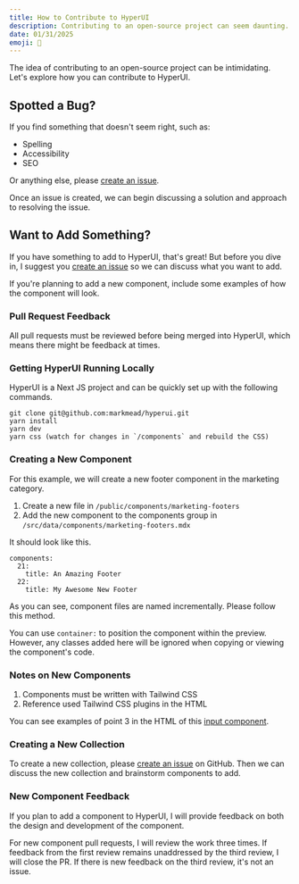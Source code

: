 ```yaml
---
title: How to Contribute to HyperUI
description: Contributing to an open-source project can seem daunting. Learn how you can get involved with the development of HyperUI.
date: 01/31/2025
emoji: 🫵
---
```


The idea of contributing to an open-source project can be intimidating. Let's explore how you can contribute to HyperUI.

## Spotted a Bug?

If you find something that doesn't seem right, such as:

- Spelling
- Accessibility
- SEO

Or anything else, please [create an issue](https://github.com/markmead/hyperui/issues/new/choose).

Once an issue is created, we can begin discussing a solution and approach to resolving the issue.

## Want to Add Something?

If you have something to add to HyperUI, that's great! But before you dive in, I suggest you [create an issue](https://github.com/markmead/hyperui/issues/new/choose) so we can discuss what you want to add.

If you're planning to add a new component, include some examples of how the component will look.

### Pull Request Feedback

All pull requests must be reviewed before being merged into HyperUI, which means there might be feedback at times.

### Getting HyperUI Running Locally

HyperUI is a Next JS project and can be quickly set up with the following commands.

```
git clone git@github.com:markmead/hyperui.git
yarn install
yarn dev
yarn css (watch for changes in `/components` and rebuild the CSS)
```

### Creating a New Component

For this example, we will create a new footer component in the marketing category.

1. Create a new file in `/public/components/marketing-footers`
2. Add the new component to the components group in `/src/data/components/marketing-footers.mdx`

It should look like this.

```
components:
  21:
    title: An Amazing Footer
  22:
    title: My Awesome New Footer
```

As you can see, component files are named incrementally. Please follow this method.

You can use `container:` to position the component within the preview. However, any classes added here will be ignored when copying or viewing the component's code.

### Notes on New Components

1. Components must be written with Tailwind CSS
2. Reference used Tailwind CSS plugins in the HTML

You can see examples of point 3 in the HTML of this [input component](/components/application-ui/pagination#component-3).

### Creating a New Collection

To create a new collection, please [create an issue](https://github.com/markmead/hyperui/issues/new/choose) on GitHub. Then we can discuss the new collection and brainstorm components to add.

### New Component Feedback

If you plan to add a component to HyperUI, I will provide feedback on both the design and development of the component.

For new component pull requests, I will review the work three times. If feedback from the first review remains unaddressed by the third review, I will close the PR. If there is new feedback on the third review, it's not an issue.
